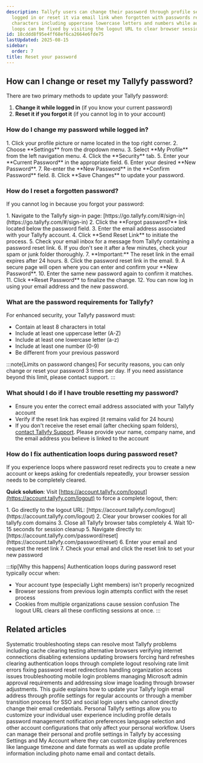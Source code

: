 ```yaml
---
description: Tallyfy users can change their password through profile settings when
  logged in or reset it via email link when forgotten with passwords requiring 8+
  characters including uppercase lowercase letters and numbers while authentication
  loops can be fixed by visiting the logout URL to clear browser sessions.
id: 18cddd8f95e4ff68ef6ca2664e6fde75
lastUpdated: 2025-08-15
sidebar:
  order: 7
title: Reset your password
---
```



## How can I change or reset my Tallyfy password?

There are two primary methods to update your Tallyfy password:

1.  **Change it while logged in** (if you know your current password)
2.  **Reset it if you forgot it** (if you cannot log in to your account)

### How do I change my password while logged in?

<Steps>
1. Click your profile picture or name located in the top right corner.
2. Choose **Settings** from the dropdown menu.
3. Select **My Profile** from the left navigation menu.
4. Click the **Security** tab.
5. Enter your **Current Password** in the appropriate field.
6. Enter your desired **New Password**.
7. Re-enter the **New Password** in the **Confirm Password** field.
8. Click **Save Changes** to update your password.
</Steps>

### How do I reset a forgotten password?

If you cannot log in because you forgot your password:

<Steps>
1. Navigate to the Tallyfy sign-in page: [https://go.tallyfy.com/#/sign-in](https://go.tallyfy.com/#/sign-in)
2. Click the **Forgot password?** link located below the password field.
3. Enter the email address associated with your Tallyfy account.
4. Click **Send Reset Link** to initiate the process.
5. Check your email inbox for a message from Tallyfy containing a password reset link.
6. If you don't see it after a few minutes, check your spam or junk folder thoroughly.
7. **Important:** The reset link in the email expires after 24 hours.
8. Click the password reset link in the email.
9. A secure page will open where you can enter and confirm your **New Password**.
10. Enter the same new password again to confirm it matches.
11. Click **Reset Password** to finalize the change.
12. You can now log in using your email address and the new password.
</Steps>

### What are the password requirements for Tallyfy?

For enhanced security, your Tallyfy password must:
- Contain at least 8 characters in total
- Include at least one uppercase letter (A-Z)
- Include at least one lowercase letter (a-z)
- Include at least one number (0-9)
- Be different from your previous password

:::note[Limits on password changes]
For security reasons, you can only change or reset your password 3 times per day. If you need assistance beyond this limit, please contact support.
:::

### What should I do if I have trouble resetting my password?

- Ensure you enter the correct email address associated with your Tallyfy account
- Verify if the reset link has expired (it remains valid for 24 hours)
- If you don't receive the reset email (after checking spam folders), [contact Tallyfy Support](/products/pro/miscellaneous/support/how-can-i-contact-tallyfys-support-team/). Please provide your name, company name, and the email address you believe is linked to the account

### How do I fix authentication loops during password reset?

If you experience loops where password reset redirects you to create a new account or keeps asking for credentials repeatedly, your browser session needs to be completely cleared.

**Quick solution**: Visit [https://account.tallyfy.com/logout](https://account.tallyfy.com/logout) to force a complete logout, then:

<Steps>
1. Go directly to the logout URL: [https://account.tallyfy.com/logout](https://account.tallyfy.com/logout)
2. Clear your browser cookies for all tallyfy.com domains
3. Close all Tallyfy browser tabs completely
4. Wait 10-15 seconds for session cleanup
5. Navigate directly to: [https://account.tallyfy.com/password/reset](https://account.tallyfy.com/password/reset)
6. Enter your email and request the reset link
7. Check your email and click the reset link to set your new password
</Steps>

:::tip[Why this happens]
Authentication loops during password reset typically occur when:
- Your account type (especially Light members) isn't properly recognized
- Browser sessions from previous login attempts conflict with the reset process
- Cookies from multiple organizations cause session confusion
The logout URL clears all these conflicting sessions at once.
:::


## Related articles
<CardGrid>
<LinkTitleCard header="<b>Miscellaneous > Troubleshooting</b>" href="/products/pro/miscellaneous/troubleshooting/" > Systematic troubleshooting steps can resolve most Tallyfy problems including cache clearing testing alternative browsers verifying internet connections disabling extensions updating browsers forcing hard refreshes clearing authentication loops through complete logout resolving rate limit errors fixing password reset redirections handling organization access issues troubleshooting mobile login problems managing Microsoft admin approval requirements and addressing slow image loading through browser adjustments. </LinkTitleCard>
<LinkTitleCard header="<b>Personal Settings > Change my email address</b>" href="/products/pro/settings/personal-settings/how-can-i-change-my-email-address-in-tallyfy/" > This guide explains how to update your Tallyfy login email address through profile settings for regular accounts or through a member transition process for SSO and social login users who cannot directly change their email credentials. </LinkTitleCard>
<LinkTitleCard header="<b>Settings > Personal settings</b>" href="/products/pro/settings/personal-settings/" > Personal Tallyfy settings allow you to customize your individual user experience including profile details password management notification preferences language selection and other account configurations that only affect your personal workflow. </LinkTitleCard>
<LinkTitleCard header="<b>Personal Settings > Personalization settings</b>" href="/products/pro/settings/personal-settings/personalization-settings/" > Users can manage their personal and profile settings in Tallyfy by accessing Settings and My Account where they can customize display preferences like language timezone and date formats as well as update profile information including photo name email and contact details. </LinkTitleCard>
</CardGrid>